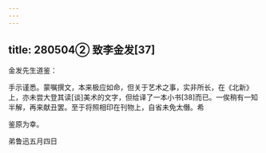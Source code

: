 ```yaml
---
---
---
```

title: 280504② 致李金发[37]
---




金发先生道鉴：

手示谨悉。蒙嘱撰文，本来极应如命，但关于艺术之事，实非所长，在《北新》上，亦未尝大登其读[谈]美术的文字，但给译了一本小书[38]而已。一俟稍有一知半解，再来献丑罢。至于将照相印在刊物上，自省未免太僭。希

鉴原为幸。

弟鲁迅五月四日